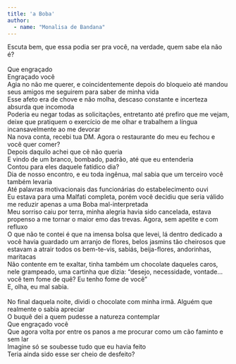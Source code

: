 ```yaml
---
title: 'a Boba'
author: 
  - name: "Monalisa de Bandana"
---
```



:::{.line-height}
| Escuta bem, que essa podia ser pra você, na verdade, quem sabe ela não é? 
|
| Que engraçado 
| Engraçado você 
| Agia no não me querer, e coincidentemente depois do bloqueio até mandou seus amigos me seguirem para saber de minha vida 
| Esse afeto era de chove e não molha, descaso constante e incerteza absurda que incomoda
| Poderia eu negar todas as solicitações, entretanto até prefiro que me vejam, deixe que pratiquem o exercício de me olhar e trabalhem a língua incansavelmente ao me devorar
| Na nova conta, recebi tua DM. Agora o restaurante do meu eu fechou e você quer comer? 
| Depois daquilo achei que cê não queria 
| E vindo de um branco, bombado, padrão, até que eu entenderia 
| Contou para eles daquele fatídico dia? 
| Dia de nosso encontro, e eu toda ingênua, mal sabia que um terceiro você também levaria
| Até palavras motivacionais das funcionárias do estabelecimento ouvi 
| Eu estava para uma Malfati completa, porém você decidiu que seria válido me reduzir apenas a uma Boba mal-interpretada
| Meu sorriso caiu por terra, minha alegria havia sido cancelada, estava propenso a me tornar o maior emo das trevas. Agora, sem apetite e com refluxo
| O que não te contei é que na imensa bolsa que levei, lá dentro dedicado a você havia guardado um arranjo de flores, belos jasmins tão cheirosos que estavam a atrair todos os bem-te-vis, sabiás, beija-flores, andorinhas, maritacas
| Não contente em te exaltar, tinha também um chocolate daqueles caros, nele grampeado, uma cartinha que dizia: “desejo, necessidade, vontade… você tem fome de quê? Eu tenho fome de você”
| E, olha, eu mal sabia.
| 
| No final daquela noite, dividi o chocolate com minha irmã. Alguém que realmente o sabia apreciar
| O buquê dei a quem pudesse a natureza contemplar
| Que engraçado você 
| Que agora volta por entre os panos a me procurar como um cão faminto e sem lar 
| Imagine só se soubesse tudo que eu havia feito
| Teria ainda sido esse ser cheio de desfeito?
:::

<a href="https://instagram.com/monalisadebandana"><i class="bi bi-instagram"></i></a>
